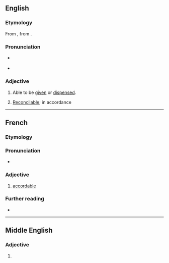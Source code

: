 ==English==

===Etymology===
From {{inh|en|enm|acordable}}, from {{der|en|xno|acordable}}.

===Pronunciation===
* {{a|GA}} {{IPA|en|[əˈkʰɔrɾəbɫ̩]}}
* {{audio|en|LL-Q1860 (eng)-Vealhurl-accordable.wav|Audio (UK)}}

===Adjective===
{{en-adj}}

# Able to be [[give]]n or [[dispense]]d.
# {{lb|en|obsolete}} [[reconcilable|Reconcilable]]; in accordance

----

==French==

===Etymology===
{{af|fr|accorder|-able}}

===Pronunciation===
* {{audio|fr|LL-Q150 (fra)-Lepticed7-accordable.wav|Audio}}

===Adjective===
{{fr-adj}}

# [[#English|accordable]]

===Further reading===
* {{R:TLFi}}

----

==Middle English==

===Adjective===
{{head|enm|adjective}}

# {{alt form|enm|acordable}}